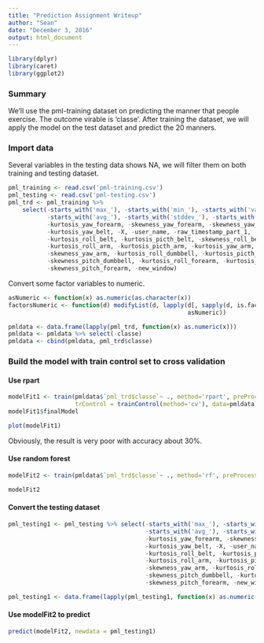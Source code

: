 ```yaml
---
title: "Prediction Assignment Writeup"
author: "Sean"
date: "December 3, 2016"
output: html_document
---
```


```r
library(dplyr)
library(caret)
library(ggplot2)
```

### Summary

We'll use the pml-training dataset on predicting the manner that people exercise. The outcome virable is 'classe'. After training the dataset, we will apply the model on the test dataset and predict the 20 manners.

### Import data

Several variables in the testing data shows NA, we will filter them on both training and testing dataset.

```r
pml_training <- read.csv('pml-training.csv')
pml_testing <- read.csv('pml-testing.csv')
pml_trd <- pml_training %>% 
    select(-starts_with('max_'), -starts_with('min_'), -starts_with('var_'), 
           -starts_with('avg_'), -starts_with('stddev_'), -starts_with('amplitude_'), -skewness_yaw_belt,
           -kurtosis_yaw_forearm, -skewness_yaw_forearm, -skewness_yaw_dumbbell, -kurtosis_yaw_dumbbell,
           -kurtosis_yaw_belt, -X, -user_name, -raw_timestamp_part_1, -raw_timestamp_part_2, -cvtd_timestamp,
           -kurtosis_roll_belt, -kurtosis_picth_belt, -skewness_roll_belt, -skewness_roll_belt.1,
           -kurtosis_roll_arm, -kurtosis_picth_arm, -kurtosis_yaw_arm, -skewness_roll_arm, -skewness_pitch_arm, 
           -skewness_yaw_arm, -kurtosis_roll_dumbbell, -kurtosis_picth_dumbbell, -skewness_roll_dumbbell, 
           -skewness_pitch_dumbbell, -kurtosis_roll_forearm, -kurtosis_picth_forearm, -skewness_roll_forearm, 
           -skewness_pitch_forearm, -new_window)
```

Convert some factor variables to numeric.
```r
asNumeric <- function(x) as.numeric(as.character(x))
factorsNumeric <- function(d) modifyList(d, lapply(d[, sapply(d, is.factor)],   
                                                   asNumeric))

pmldata <- data.frame(lapply(pml_trd, function(x) as.numeric(x)))
pmldata <- pmldata %>% select(-classe)
pmldata <- cbind(pmldata, pml_trd$classe)
```


### Build the model with train control set to cross validation

#### Use rpart

```r
modelFit1 <- train(pmldata$`pml_trd$classe`~ ., method='rpart', preProcess='pca', 
                   trControl = trainControl(method='cv'), data=pmldata)
modelFit1$finalModel
```

```r
plot(modelFit1)
```

Obviously, the result is very poor with accuracy about 30%. 

#### Use random forest

```r
modelFit2 <- train(pmldata$`pml_trd$classe`~ ., method='rf', preProcess='pca',                    trControl = trainControl(method='cv'), data=pmldata)

```

```r
modelFit2
```

#### Convert the testing dataset

```r
pml_testing1 <- pml_testing %>% select(-starts_with('max_'), -starts_with('min_'), -starts_with('var_'), 
                                       -starts_with('avg_'), -starts_with('stddev_'), -starts_with('amplitude_'), -skewness_yaw_belt,
                                       -kurtosis_yaw_forearm, -skewness_yaw_forearm, -skewness_yaw_dumbbell, -kurtosis_yaw_dumbbell,
                                       -kurtosis_yaw_belt, -X, -user_name, -raw_timestamp_part_1, -raw_timestamp_part_2, -cvtd_timestamp,
                                       -kurtosis_roll_belt, -kurtosis_picth_belt, -skewness_roll_belt, -skewness_roll_belt.1,
                                       -kurtosis_roll_arm, -kurtosis_picth_arm, -kurtosis_yaw_arm, -skewness_roll_arm, -skewness_pitch_arm, 
                                       -skewness_yaw_arm, -kurtosis_roll_dumbbell, -kurtosis_picth_dumbbell, -skewness_roll_dumbbell, 
                                       -skewness_pitch_dumbbell, -kurtosis_roll_forearm, -kurtosis_picth_forearm, -skewness_roll_forearm, 
                                       -skewness_pitch_forearm, -new_window)

pml_testing1 <- data.frame(lapply(pml_testing1, function(x) as.numeric(x)))  
```

#### Use modelFit2 to predict

```r
predict(modelFit2, newdata = pml_testing1)
```

